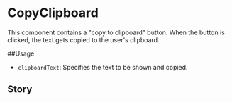 

<Meta of={CopyClipboard} />

# CopyClipboard

This component contains a "copy to clipboard" button. When the button is clicked, the text gets copied to the user's clipboard.

##Usage

- `clipboardText`: Specifies the text to be shown and copied.

## Story

<Canvas of={CopyClipboard.Default} />
